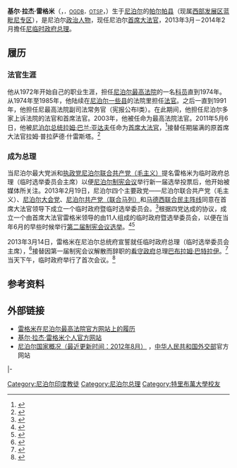 {{Infobox officeholder
|name         = 基尔·拉杰·雷格米<br>{{small|खिलराज रेग्मी}}
|image        = Khilaraj regmi.jpg
|order        = [[尼泊尔总理|尼泊尔联邦民主共和国临时政府总理]]<br>（临时选举委员会主席）
|office       = 
|president    = [[拉姆·巴兰·亚达夫|拉姆·巴兰·亚达夫]]
|term_start   = 2013年3月14日
|term_end     = 2014年2月
|predecessor  = [[巴布拉姆·巴特拉伊|巴布拉姆·巴特拉伊]]
|successor    = [[蘇希爾·柯伊拉臘|蘇希爾·柯伊拉臘]]
|office1      = 第22任[[尼泊尔首席大法官|尼泊尔首席大法官]]
|appointer1   = [[拉姆·巴兰·亚达夫|拉姆·巴兰·亚达夫]]
|term_start1  = 2011年5月6日
|term_end1    = 
|predecessor1 = 拉姆·普拉萨德·什雷斯塔
|successor1   = 
|birth_date   = {{birth date and age|1949|5|31|df=y}}
|birth_place  = [[尼泊尔王国|尼泊尔王国]][[帕尔帕县|帕尔帕县]]
|death_date   = 
|death_place  = 
|spouse       = 尚塔·雷格米
|children     = 3
|alma_mater   = [[特里布万大学|特-{里}-布万大学]]
|religion     = [[印度教|印度教]]
}}

'''基尔·拉杰·雷格米'''（{{lang-ne|'''खिलराज रेग्मी'''}}，{{lang-en|'''Khil Raj Regmi'''}}<small>，[[戈尔卡·达克希纳·巴胡勋章|OGDB]]，[[特里·沙克蒂·帕塔勋章|OTSP]]</small>，{{bd|1949年|5月31日|||catIdx=Regmi, Khil Raj}}）生于[[尼泊尔|尼泊尔]]的[[帕尔帕县|帕尔帕县]]（现属[[西部发展区|西部发展区]][[蓝毗尼专区|蓝毗尼专区]]），是尼泊尔[[政治人物|政治人物]]，现任尼泊尔[[首席大法官|首席大法官]]，2013年3月－2014年2月擔任[[尼泊尔总理|尼临时政府总理]]。

==履历==
===法官生涯===
他从1972年开始自己的职业生涯，担任[[尼泊尔最高法院|尼泊尔最高法院]]的一名[[科员|科员]]直到1974年。从1974年至1985年，他陆续在[[尼泊尔行政区划|尼泊尔一些县]]的法院里担任[[法官|法官]]。之后一直到1991年，他担任尼最高法院副司法常务官（宪报公布I类）。在此期间，他担任尼泊尔多家上诉法院的法官和首席法官。2003年，他被任命为最高法院法官。2011年5月6日，他被[[尼泊尔总统|尼泊尔总统]][[拉姆·巴兰·亚达夫|拉姆·巴兰·亚达夫]]任命为[[首席大法官|首席大法官]]，<ref>{{cite news
 |title        = Hearing for new chief justice
 |url          = http://www.ekantipur.com/2011/04/29/top-story/hearing-for-new-chief-justice/333241.html
 |date         = 29 April 2011
 |accessdate   = 25 October 2012
 |newspaper    = The Kathmandu Post
 |archive-url  = https://web.archive.org/web/20130515164525/http://www.ekantipur.com/2011/04/29/top-story/hearing-for-new-chief-justice/333241.html
 |archive-date = 2013-05-15
 |dead-url     = yes
}}</ref>接替任期届满的原首席大法官拉姆·普拉萨德·什雷斯塔。<ref>{{cite news
 |title        = Regmi named new Chief Justice
 |url          = http://www.ekantipur.com/2011/04/11/capital/regmi-named-new-chief-justice/332357.html
 |date         = 11 April 2011
 |accessdate   = 25 October 2012
 |newspaper    = The Kathmandu Post
 |archive-url  = https://web.archive.org/web/20130424004026/http://www.ekantipur.com/2011/04/11/capital/regmi-named-new-chief-justice/332357.html
 |archive-date = 2013-04-24
 |dead-url     = yes
}}</ref>

===成为总理===
当尼泊尔最大党派和[[执政党|执政党]][[尼泊尔联合共产党（毛主义）|尼泊尔联合共产党（毛主义）]]提名雷格米为临时政府总理（临时选举委员会主席）以便[[尼泊尔制宪会议|尼泊尔制宪会议]]举行新一届选举投票后，他开始被媒体所关注。2013年2月19日，尼泊尔四个主要政党——尼泊尔联合共产党（毛主义）、[[尼泊尔大会党|尼泊尔大会党]]、[[尼泊尔共产党（联合马列）|尼泊尔共产党（联合马列）]]和[[马德西联合民主阵线|马德西联合民主阵线]]同意在首席大法官领导下成立一个临时政府暨临时选举委员会。<ref>{{cite news
 |title        = Parties finally seal deal on CJ-led govt
 |url          = http://www.myrepublica.com/portal/index.php?action=news_details&news_id=50202
 |date         = 19 February 2013
 |accessdate   = 19 February 2013
 |newspaper    = MyRepública
 |archive-url  = https://web.archive.org/web/20130220184613/http://www.myrepublica.com/portal/index.php?action=news_details&news_id=50202
 |archive-date = 2013-02-20
 |dead-url     = yes
}}</ref>根据四党达成的协议，成立一个由首席大法官雷格米领导的由11人组成的临时政府暨选举委员会，以便在当年6月的早些时候举行[[2013年尼泊尔制宪会以选举|第二届制宪会议选举]]。<ref>{{cite web
 |title      = Final deal on CJ govt near, say parties
 |url        = http://www.ekantipur.com/2013/02/19/top-story/final-deal-on-cj-govt-near-say-parties/367277.html
 |date       = 19 February 2013
 |accessdate = 19 February 2013
 |publisher  = eKantipur.com
}}{{Dead link|date=2019年11月 |bot=InternetArchiveBot |fix-attempted=yes }}</ref><ref>{{cite web
| url         = http://www.supremecourt.gov.np/pages/cv_justices/cv_khilrajregmi.html
| title         = CV Khil Raj Regmi
| publisher         = [[尼泊尔最高法院|Supreme Court of Nepal]]
| accessdate         = 19 February 2013
| archive-date         = 2020-02-22
| archive-url         = https://web.archive.org/web/20200222012309/http://supremecourt.gov.np/pages/cv_justices/cv_khilrajregmi.html
| dead-url         = no
}}</ref>

2013年3月14日，雷格米在尼泊尔总统府宣誓就任临时政府总理（临时选举委员会主席），<ref>{{cite news
 |title        = CJ Regmi assumes office
 |date         = 6 May 2011
 |url          = http://www.ekantipur.com/2011/05/06/capital/cj-regmi-assumes-office/333594.html
 |accessdate   = 25 October 2012
 |newspaper    = [[加德满都邮报|The Kathmandu Post]]
 |archive-url  = https://web.archive.org/web/20130317110531/http://www.ekantipur.com/2011/05/06/capital/cj-regmi-assumes-office/333594.html
 |archive-date = 2013-03-17
 |dead-url     = yes
}}</ref>接替因第一届制宪会议解散而辞职的[[看守政府|看守政府]]总理[[巴布拉姆·巴特拉伊|巴布拉姆·巴特拉伊]]。<ref>{{cite news
| title       = 尼首席大法官雷格米就任临时政府总理
| date        = 2013年3月14日
| url         = http://news.xinhuanet.com/2013-03/14/c_124460622.htm
| accessdate  = 2013年3月14日
| newspaper   = [[新华网|新华网]]}}</ref>当天下午，临时政府举行了首次会议。<ref>{{cite news|title=New cabinet holds first meeting|url=http://myrepublica.com/portal/index.php?action=news_details&news_id=51474|accessdate=14 March 2013|newspaper=Republica|date=2013-03-14|deadurl=yes|archiveurl=https://web.archive.org/web/20130318001547/http://www.myrepublica.com/portal/index.php?action=news_details&news_id=51474|archivedate=2013-03-18}}</ref>

==参考资料==
{{reflist|2}}

==外部链接==
* [http://supremecourt.gov.np/pages/cv_justices/cv_khilrajregmi.html  雷格米在尼泊尔最高法院官方网站上的履历] {{Wayback|url=http://supremecourt.gov.np/pages/cv_justices/cv_khilrajregmi.html |date=20200222012309 }}
* [https://web.archive.org/web/20130319034806/http://khilrajregmi.org/  基尔·拉杰·雷格米个人官方网站]
* [http://www.fmprc.gov.cn/mfa_chn/gjhdq_603914/gj_603916/yz_603918/1206_604522/  尼泊尔国家概况（最近更新时间：2012年8月）] {{Wayback|url=http://www.fmprc.gov.cn/mfa_chn/gjhdq_603914/gj_603916/yz_603918/1206_604522/ |date=20151003012628 }}，[[中华人民共和国外交部|中华人民共和国外交部]]官方网站

{{s-start}}
{{s-legal}}
{{s-bef|before=拉姆·普拉萨德·什雷斯塔}}
{{s-ttl|title=尼泊尔首席大法官|years=2011年至今}}
{{s-inc}}
|-
{{s-gov}}
{{s-bef|before=[[巴布拉姆·巴特拉伊|巴布拉姆·巴特拉伊]]}}
{{s-ttl|title=[[尼泊尔总理|尼泊尔总理]]|years=2013年3月－2014年2月}}
{{s-aft|after=[[蘇希爾·柯伊拉臘|蘇希爾·柯伊拉臘]]}}
{{s-end}}

{{DEFAULTSORT:Regmi, Khil Raj}}
[[Category:尼泊尔印度教徒|Category:尼泊尔印度教徒]]
[[Category:尼泊尔总理|Category:尼泊尔总理]]
[[Category:特里布萬大學校友|Category:特里布萬大學校友]]